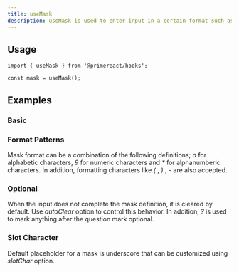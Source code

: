 ```yaml
---
title: useMask
description: useMask is used to enter input in a certain format such as numeric, date, currency, email and phone.
---
```


## Usage

```tsx
import { useMask } from '@primereact/hooks';
```

```tsx
const mask = useMask();
```

## Examples

### Basic

<DocDemoViewer name="usemask:basic-demo" />

### Format Patterns

Mask format can be a combination of the following definitions; _a_ for alphabetic characters, _9_ for numeric characters and _\*_ for alphanumberic characters. In addition, formatting characters like _(_ , _)_ , _-_ are also accepted.

<DocDemoViewer name="usemask:format-patterns-demo" />

### Optional

When the input does not complete the mask definition, it is cleared by default. Use _autoClear_ option to control this behavior. In addition, _?_ is used to mark anything after the question mark optional.

<DocDemoViewer name="usemask:optional-demo" />

### Slot Character

Default placeholder for a mask is underscore that can be customized using _slotChar_ option.

<DocDemoViewer name="usemask:slot-char-demo" />

